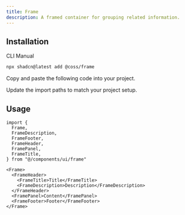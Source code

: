 ```yaml
---
title: Frame
description: A framed container for grouping related information.
---
```


<ComponentPreview name="frame-demo" />

## Installation

<CodeTabs>

<TabsList>
  <TabsTab value="cli">CLI</TabsTab>
  <TabsTab value="manual">Manual</TabsTab>
</TabsList>
<TabsPanel value="cli">

```bash
npx shadcn@latest add @coss/frame
```

</TabsPanel>

<TabsPanel value="manual">

<Steps>

<Step>Copy and paste the following code into your project.</Step>

<ComponentSource name="frame" title="components/ui/frame.tsx" />

<Step>Update the import paths to match your project setup.</Step>

</Steps>

</TabsPanel>

</CodeTabs>

## Usage

```tsx
import {
  Frame,
  FrameDescription,
  FrameFooter,
  FrameHeader,
  FramePanel,
  FrameTitle,
} from "@/components/ui/frame"
```

```tsx
<Frame>
  <FrameHeader>
    <FrameTitle>Title</FrameTitle>
    <FrameDescription>Description</FrameDescription>
  </FrameHeader>
  <FramePanel>Content</FramePanel>
  <FrameFooter>Footer</FrameFooter>
</Frame>
```
